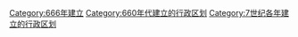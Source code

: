[[Category:666年建立|Category:666年建立]]
[[Category:660年代建立的行政区划|Category:660年代建立的行政区划]]
[[Category:7世纪各年建立的行政区划|Category:7世纪各年建立的行政区划]]